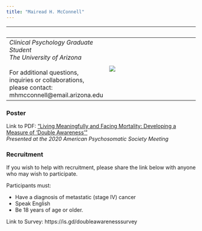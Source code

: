 ```yaml
---
title: "Mairead H. McConnell"
---
```

|                     &nbsp;       |                              &nbsp;                     |
|--------------------------------------------------------------------|-------------------------------------------------------------------------|
|  _Clinical Psychology Graduate Student_ <br> _The University of Arizona_   <br><br> For additional questions, inquiries or collaborations, please contact:  mhmcconnell@email.arizona.edu | ![](/MaireadMcConnell_headshot.jpg) |

### Poster

Link to PDF: ["Living Meaningfully and Facing Mortality: Developing a Measure of 'Double Awareness'"](/APS-2020-poster_McConnell.pdf)<br>
_Presented at the 2020 American Psychosomatic Society Meeting_


### Recruitment
If you wish to help with recruitment, please share the link below with anyone who may wish to participate. 

Participants must: 
<ul><li>Have a diagnosis of metastatic (stage IV) cancer</li> 
<li>Speak English</li>
<li>Be 18 years of age or older.</li></ul>
 
Link to Survey: https://is.gd/doubleawarenesssurvey

